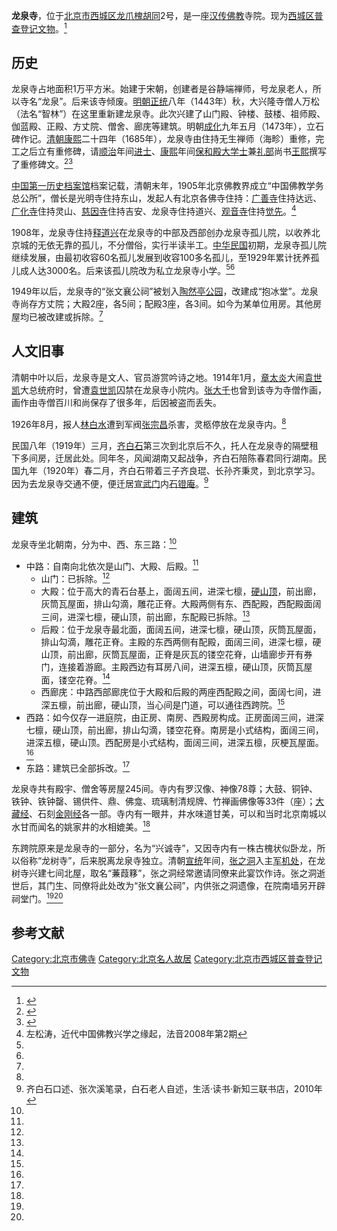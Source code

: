 '''龙泉寺'''，位于[[北京市|北京市]][[西城区|西城区]][[龙爪槐胡同|龙爪槐胡同]]2号，是一座[[汉传佛教|汉传佛教]]寺院。现为[[西城区普查登记文物|西城区普查登记文物]]。<ref name=bjxc>{{Cite web |url=http://61.49.3.9/pub/website/whly/whyc/gjwwbhdw/201008/t20100814_1164328.html |title=文物普查登记项目名单，北京西城，2010-05-05 |accessdate=2014-10-01 |archive-date=2014-10-01 |archive-url=https://archive.is/20141001051606/http://61.49.3.9/pub/website/whly/whyc/gjwwbhdw/201008/t20100814_1164328.html |dead-url=no }}</ref>

==历史==
龙泉寺占地面积1万平方米。始建于宋朝，创建者是谷静端禅师，号龙泉老人，所以寺名“龙泉”。后来该寺倾废。[[明朝|明朝]][[正统_(明朝)|正统]]八年（1443年）秋，大兴隆寺僧人万松（法名“智林”）在这里重新建龙泉寺。此次兴建了山门殿、钟楼、鼓楼、祖师殿、伽蓝殿、正殿、方丈院、僧舍、廊庑等建筑。明朝[[成化|成化]]九年五月（1473年），立石碑作记。[[清朝|清朝]][[康熙|康熙]]二十四年（1685年），龙泉寺由住持无生禅师（海畛）重修，完工之后立有重修碑，请[[顺治|顺治]]年间[[进士|进士]]、[[康熙|康熙]]年间[[保和殿大学士|保和殿大学士]]兼[[礼部|礼部]]尚书[[王熙_(順治進士)|王熙]]撰写了重修碑文。<ref name=bhs>{{Cite web |url=http://www.baohuasi.org/gnews/2009829/2009829149379.html |title=龙泉寺，宝华寺，2009-08-29 |access-date=2014-01-04 |archive-url=https://web.archive.org/web/20140104205538/http://www.baohuasi.org/gnews/2009829/2009829149379.html |archive-date=2014-01-04 |dead-url=yes }}</ref><ref name=xhw>{{Cite web |url=http://www.bj.xinhuanet.com/bjpd_sdwm/2004-03/16/content_1790977.htm |title=龙泉寺，新华网，2004-03-16 |accessdate=2014-01-04 |archive-date=2014-01-04 |archive-url=https://web.archive.org/web/20140104210836/http://www.bj.xinhuanet.com/bjpd_sdwm/2004-03/16/content_1790977.htm |dead-url=no }}</ref>

[[中国第一历史档案馆|中国第一历史档案馆]]档案记载，清朝末年，1905年北京佛教界成立“中国佛教学务总公所”，僧长是光明寺住持东山，发起人有北京各佛寺住持：[[广善寺_(北京西城)|广善寺]]住持达远、[[广化寺_(北京市)|广化寺]]住持灵山、[[慈因寺|慈因寺]]住持吉安、龙泉寺住持道兴、[[龙泉下院观音寺|观音寺]]住持[[释觉先|觉先]]。<ref name="zuo">左松涛，近代中国佛教兴学之缘起，法音2008年第2期</ref>

1908年，龙泉寺住持[[释道兴|释道兴]]在龙泉寺的中部及西部创办龙泉寺孤儿院，以收养北京城的无依无靠的孤儿，不分僧俗，实行半读半工。[[中华民国|中华民国]]初期，龙泉寺孤儿院继续发展，由最初收容60名孤儿发展到收容100多名孤儿，至1929年累计抚养孤儿成人达3000名。后来该孤儿院改为私立龙泉寺小学。<ref name=bhs/><ref name=zuo/>

1949年以后，龙泉寺的“张文襄公祠”被划入[[陶然亭公园|陶然亭公园]]，改建成“抱冰堂”。龙泉寺尚存方丈院；大殿2座，各5间；配殿3座，各3间。如今为某单位用房。其他房屋均已被改建或拆除。<ref name="bhs" />

==人文旧事==

清朝中叶以后，龙泉寺是文人、官员游赏吟诗之地。1914年1月，[[章太炎|章太炎]]大闹[[袁世凯|袁世凯]]大总统府时，曾遭[[袁世凯|袁世凯]]囚禁在龙泉寺小院内。[[张大千|张大千]]也曾到该寺为寺僧作画，画作由寺僧百川和尚保存了很多年，后因被盗而丢失。

1926年8月，报人[[林白水|林白水]]遭到军阀[[张宗昌|张宗昌]]杀害，灵柩停放在龙泉寺内。<ref name="bhs" />

民国八年（1919年）三月，[[齐白石|齐白石]]第三次到北京后不久，托人在龙泉寺的隔壁租下多间房，迁居此处。同年冬，风闻湖南又起战争，齐白石陪陈春君同行湖南。民国九年（1920年）春二月，齐白石带着三子齐良琨、长孙齐秉灵，到北京学习。因为去龙泉寺交通不便，便迁居[[宣武门|宣武门]]内[[石镫庵|石镫庵]]。<ref>齐白石口述、张次溪笔录，白石老人自述，生活·读书·新知三联书店，2010年</ref>

==建筑==
龙泉寺坐北朝南，分为中、西、东三路：<ref name=bhs/>
*中路：自南向北依次是山门、大殿、后殿。<ref name=bhs/>
**山门：已拆除。<ref name=bhs/>
**大殿：位于高大的青石台基上，面阔五间，进深七檩，[[硬山顶|硬山顶]]，前出廊，灰筒瓦屋面，排山勾滴，雕花正脊。大殿两侧有东、西配殿，西配殿面阔三间，进深七檩，硬山顶，前出廊，东配殿已拆除。<ref name=bhs/>
**后殿：位于龙泉寺最北面，面阔五间，进深七檩，硬山顶，灰筒瓦屋面，排山勾滴，雕花正脊。主殿的东西两侧有配殿，面阔三间，进深七檩，硬山顶，前出廊，灰筒瓦屋面，正脊是灰瓦的镂空花脊，山墙廊步开有券门，连接着游廊。主殿西边有耳房八间，进深五檩，硬山顶，灰筒瓦屋面，镂空花脊。<ref name=bhs/>
**西廊庑：中路西部廊庑位于大殿和后殿的两座西配殿之间，面阔七间，进深五檩，前出廊，硬山顶，当心间是门道，可以通往西跨院。<ref name=bhs/>
*西路：如今仅存一进庭院，由正房、南房、西殿房构成。正房面阔三间，进深七檩，硬山顶，前出廊，排山勾滴，镂空花脊。南房是小式结构，面阔三间，进深五檩，硬山顶。西配房是小式结构，面阔三间，进深五檩，灰梗瓦屋面。<ref name=bhs/>
*东路：建筑已全部拆改。<ref name=bhs/>

龙泉寺共有殿宇、僧舍等房屋245间。寺内有罗汉像、神像78尊；大鼓、铜钟、铁钟、铁钟罄、锡供件、鼎、佛龛、琉璃制清规牌、竹禅画佛像等33件（座）；[[大藏经|大藏经]]、石刻[[金刚经|金刚经]]各一部。寺内有一眼井，井水味道甘美，可以和当时北京南城以水甘而闻名的姚家井的水相媲美。<ref name=bhs/>

东跨院原来是龙泉寺的一部分，名为“兴诚寺”，又因寺内有一株古槐状似卧龙，所以俗称“龙树寺”，后来脱离龙泉寺独立。清朝[[宣统|宣统]]年间，[[张之洞|张之洞]]入主[[军机处|军机处]]，在龙树寺兴建七间北屋，取名“蒹葭簃”，张之洞经常邀请同僚来此宴饮作诗。张之洞逝世后，其门生、同僚将此处改为“张文襄公祠”，内供张之洞遗像，在院南墙另开辟祠堂门。<ref name=bhs/><ref name=xhw/>

==参考文献==
{{reflist}}

{{北京八刹三山}}
[[Category:北京市佛寺|Category:北京市佛寺]]
[[Category:北京名人故居|Category:北京名人故居]]
[[Category:北京市西城区普查登记文物|Category:北京市西城区普查登记文物]]